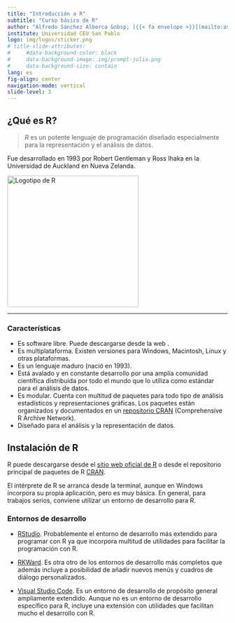 ```yaml
---
title: "Introducción a R"
subtitle: "Curso básico de R"
author: "Alfredo Sánchez Alberca &nbsp; [{{< fa envelope >}}](mailto:asalber@ceu.es) [{{< fa brands twitter >}}](https://twitter.com/aprendeconalf) [{{< fa home >}}](https://aprendeconalf.es)"
institute: Universidad CEU San Pablo
logo: img/logos/sticker.png
# title-slide-attributes:
#     #data-background-color: black
#     data-background-image: img/prompt-julia.png
#     data-background-size: contain
lang: es
fig-align: center
navigation-mode: vertical
slide-level: 3
---
```


## ¿Qué es R?

> _R_ es un potente lenguaje de programación diseñado especialmente para la representación y el análisis de datos.

Fue desarrollado en 1993 por Robert Gentleman y Ross Ihaka en la Universidad de Auckland en Nueva Zelanda.

[![Logotipo de R](img/logos/Rlogo.png){width=300px}](https://www.r-project.org/)

----

### Características

- Es software libre. Puede descargarse desde la web \url{http://www.r-project.org/}.
- Es multiplataforma. Existen versiones para Windows, Macintosh, Linux y otras plataformas.
- Es un lenguaje maduro (nació en 1993).
- Está avalado y en constante desarrollo por una amplia comunidad científica distribuida por todo el mundo que lo utiliza como estándar para el análisis de datos.
- Es modular. Cuenta con multitud de paquetes para todo tipo de análisis estadísticos y representaciones gráficas. Los paquetes están organizados y documentados en un [repositorio CRAN](https://cran.r-project.org/) (Comprehensive R Archive Network). 
- Diseñado para el análisis y la representación de datos.

## Instalación de R

R puede descargarse desde el [sitio web oficial de R](https://www.r-project.org/) o desde el repositorio principal de paquetes de R [CRAN](https://cran.r-project.org/). 

El intérprete de R se arranca desde la terminal, aunque en Windows incorpora su propia aplicación, pero es muy básica. En general, para trabajos serios, conviene utilizar un entorno de desarrollo para R. 

### Entornos de desarrollo 

- [RStudio](https://www.rstudio.com/). Probablemente el entorno de desarrollo más extendido para programar con R ya que incorpora multitud de utilidades para facilitar la programación con R.
- [RKWard](https://rkward.kde.org). Es otra otro de los entornos de desarrollo más completos que además incluye a posibilidad de añadir nuevos menús y cuadros de diálogo personalizados.

- [Visual Studio Code](https://code.visualstudio.com/). Es un entorno de desarrollo de propósito general ampliamente extendido. Aunque no es un entorno de desarrollo específico para R, incluye una extensión con utilidades que facilitan mucho el desarrollo con R.


